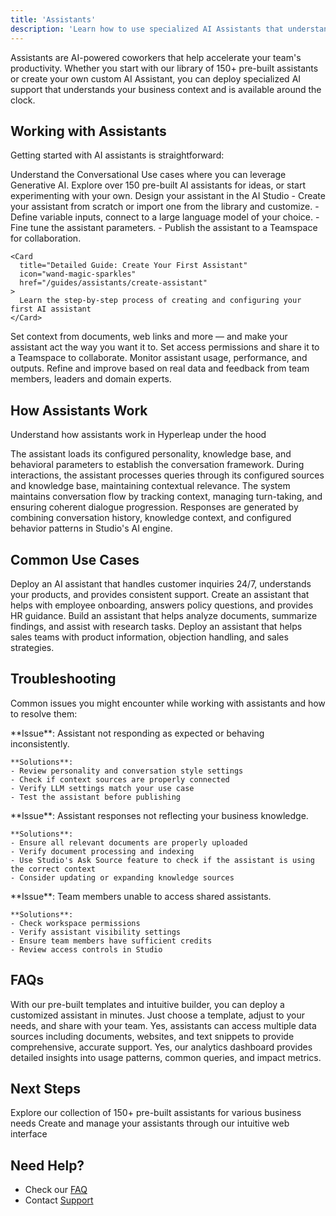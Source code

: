```yaml
---
title: 'Assistants'
description: 'Learn how to use specialized AI Assistants that understand your business and support your team 24/7'
---
```


Assistants are AI-powered coworkers that help accelerate your team's productivity. Whether you start with our library of 150+ pre-built assistants or create your own custom AI Assistant, you can deploy specialized AI support that understands your business context and is available around the clock.


## Working with Assistants

Getting started with AI assistants is straightforward:

<Steps>
  <Step title="Craft Your CoPilot Use Case">
    Understand the Conversational Use cases where you can leverage Generative AI. Explore over 150 pre-built AI assistants for ideas, or start experimenting with your own.
  </Step>

  <Step title="Design Your AI Assistant CoPilot">
  Design your assistant in the AI Studio
  - Create your assistant from scratch or import one from the library and customize.
  - Define variable inputs, connect to a large language model of your choice.
  - Fine tune the assistant parameters.
  - Publish the assistant to a Teamspace for collaboration.

    <Card
      title="Detailed Guide: Create Your First Assistant"
      icon="wand-magic-sparkles"
      href="/guides/assistants/create-assistant"
    >
      Learn the step-by-step process of creating and configuring your first AI assistant
    </Card>
  </Step>

  <Step title="Customize With Your Data">
    Set context from documents, web links and more — and make your assistant act the way you want it to. Set access permissions and share it to a Teamspace to collaborate.
  </Step>

  <Step title="Improve Over Time">
    Monitor assistant usage, performance, and outputs. Refine and improve based on real data and feedback from team members, leaders and domain experts.
  </Step>
</Steps>

## How Assistants Work

Understand how assistants work in Hyperleap under the hood

<CardGroup cols={2}>
  <Card title="Conversation Initialization" icon="power">
    The assistant loads its configured personality, knowledge base, and behavioral parameters to establish the conversation framework.
  </Card>

  <Card title="Knowledge Integration" icon="brain">
    During interactions, the assistant processes queries through its configured sources and knowledge base, maintaining contextual relevance.
  </Card>

  <Card title="Dialogue Management" icon="message-square">
    The system maintains conversation flow by tracking context, managing turn-taking, and ensuring coherent dialogue progression.
  </Card>

  <Card title="Adaptive Response" icon="microchip">
    Responses are generated by combining conversation history, knowledge context, and configured behavior patterns in Studio's AI engine.
  </Card>
</CardGroup>

## Common Use Cases

<CardGroup cols={2}>
  <Card title="Customer Support Assistant">
    Deploy an AI assistant that handles customer inquiries 24/7, understands your products, and provides consistent support.
  </Card>
  
  <Card title="HR Assistant">
    Create an assistant that helps with employee onboarding, answers policy questions, and provides HR guidance.
  </Card>
  
  <Card title="Research Assistant">
    Build an assistant that helps analyze documents, summarize findings, and assist with research tasks.
  </Card>
  
  <Card title="Sales Coach">
    Deploy an assistant that helps sales teams with product information, objection handling, and sales strategies.
  </Card>
</CardGroup>

## Troubleshooting
Common issues you might encounter while working with assistants and how to resolve them:

<AccordionGroup>
  <Accordion title="Assistant Configuration Issues">
    **Issue**: Assistant not responding as expected or behaving inconsistently.
    
    **Solutions**:
    - Review personality and conversation style settings
    - Check if context sources are properly connected
    - Verify LLM settings match your use case
    - Test the assistant before publishing
  </Accordion>

  <Accordion title="Context Management">
    **Issue**: Assistant responses not reflecting your business knowledge.
    
    **Solutions**:
    - Ensure all relevant documents are properly uploaded
    - Verify document processing and indexing
    - Use Studio's Ask Source feature to check if the assistant is using the correct context
    - Consider updating or expanding knowledge sources
  </Accordion>

  <Accordion title="Team Access and Sharing">
    **Issue**: Team members unable to access shared assistants.
    
    **Solutions**:
    - Check workspace permissions
    - Verify assistant visibility settings
    - Ensure team members have sufficient credits
    - Review access controls in Studio
  </Accordion>
</AccordionGroup>

## FAQs

<AccordionGroup>
  <Accordion title="How quickly can I deploy an assistant for my team?">
    With our pre-built templates and intuitive builder, you can deploy a customized assistant in minutes. Just choose a template, adjust to your needs, and share with your team.
  </Accordion>

  <Accordion title="Can I connect multiple knowledge sources to my assistant?">
    Yes, assistants can access multiple data sources including documents, websites, and text snippets to provide comprehensive, accurate support.
  </Accordion>

  <Accordion title="Can I track how teams are using the assistants?">
    Yes, our analytics dashboard provides detailed insights into usage patterns, common queries, and impact metrics.
  </Accordion>
</AccordionGroup>

## Next Steps

<CardGroup cols={2}>
  <Card
    title="Assistants Library"
    icon="robot"
    href="https://studio.hyperleapai.com/assistants/explore"
  >
    Explore our collection of 150+ pre-built assistants for various business needs
  </Card>
  <Card
    title="Hyperleap Studio"
    icon="browser"
    href="https://studio.hyperleapai.com"
  >
    Create and manage your assistants through our intuitive web interface
  </Card>
</CardGroup>

## Need Help?

- Check our [FAQ](/guides/faq)
- Contact [Support](mailto:support@hyperleap.ai)
